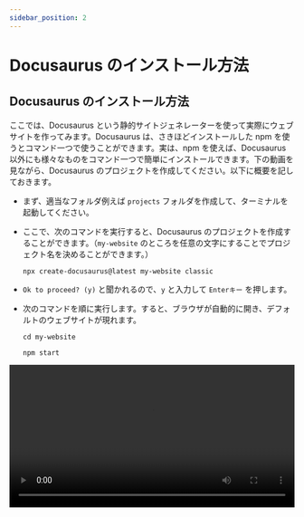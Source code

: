 ```yaml
---
sidebar_position: 2
---
```



# Docusaurus のインストール方法

## Docusaurus のインストール方法

ここでは、Docusaurus という静的サイトジェネレーターを使って実際にウェブサイトを作ってみます。Docusaurus は、さきほどインストールした npm を使うとコマンド一つで使うことができます。実は、npm を使えば、Docusaurus 以外にも様々なものをコマンド一つで簡単にインストールできます。下の動画を見ながら、Docusaurus のプロジェクトを作成してください。以下に概要を記しておきます。

- まず、適当なフォルダ例えば `projects` フォルダを作成して、ターミナルを起動してください。

- ここで、次のコマンドを実行すると、Docusaurus のプロジェクトを作成することができます。（`my-website` のところを任意の文字にすることでプロジェクト名を決めることができます。）

  ```shell
  npx create-docusaurus@latest my-website classic
  ```

- `Ok to proceed? (y)` と聞かれるので、`y` と入力して `Enterキー` を押します。

- 次のコマンドを順に実行します。すると、ブラウザが自動的に開き、デフォルトのウェブサイトが現れます。

  ```shell
  cd my-website
  ```

  ```shell
  npm start
  ```

<video src={installDocusaurus} controls width="100%" />

## Docusaurus の編集方法

ここでは、Docusaurus を実際に編集してみます。

- まず、ターミナル上で `Ctrlキー` と `C` を同時に押して、先程起動した Docusaurus のサーバーを終了してください。

- 次に、先程作成した Docusaurus のプロジェクトフォルダを VSCode で開きます。

- ターミナルを起動します。

- もう一度次のコマンドを実行して、Docusaurus のサーバーを起動します。先程のようにブラウザが自動的に開きます。

  ```shell
  npm start
  ```

- では、実際に編集してみましょう。今回は、チュートリアルのはじめのページを編集してみます。`docs` ファルダの中の `intro.md` というフォルダを開いて、上から 5 行目の `# Tutorial Intro` というところを `# Hello from Docusaurus` と書き換えてみましょう。（先頭に `#` と書いてあるのは、ここは見出しだという命令です。実は、Docusaurus は Markdown という非常に簡単な形式で書くことができます。）ブラウザを見ると、自動で編集した内容がプレビューされているはずです。

<video src={editDocusaurus} controls width="100%" />

:::info
先程、Docusaurus は Markdown という形式で書くことができると書きました。ここで、Markdown 記法について少し紹介しておきます。より詳しいことは、自分で調べてみてください。

1.  `#` と書くことで見出しを書くことができます。

    <InteractiveCodeEditor
      language="markdown"
      defaultValue={"# レベル 1 の見出し"}
    />

1.  `##` は `#` の一個下の見出しです。

    <InteractiveCodeEditor
      language="markdown"
      defaultValue={"## レベル 2 の見出し"}
    />

1.  `**` で強調することができます。

    <InteractiveCodeEditor language="markdown" defaultValue={"**強調**"} />

1.  `>` とすることで引用することができます。

    <InteractiveCodeEditor language="markdown" defaultValue={"> 引用"} />

1.  箇条書きは次のようにして書けます。

    <InteractiveCodeEditor
      language="markdown"
      defaultValue={"- アイテム 1\n- アイテム 2\n- アイテム 3"}
    />

1.  番号付き箇条書きは次のようにして書けます。

    <InteractiveCodeEditor
      language="markdown"
      defaultValue={"1.  アイテム 1\n1.  アイテム 2\n1.  アイテム 3"}
    />

1.  バッククォート（ `` ` `` ）で囲むことでインラインコードを表示することができます。

    <InteractiveCodeEditor
      language="markdown"
      defaultValue={"`コードテキスト`"}
    />

1.  バッククォート 3 つで、コードブロックを表示することができます。

    <InteractiveCodeEditor
      language="markdown"
      defaultValue={'```python\nprint("Hello World!")\n```'}
    />

1.  リンクは次のようにして表すことができます。

    <InteractiveCodeEditor
      language="markdown"
      defaultValue={
        "[Introduction to Algorithms](https://sikepuri-algorithm.github.io/)"
      }
    />

1.  画像は次のようにして表示することができます。もちろん相対パスも使えます。

    <InteractiveCodeEditor
      language="markdown"
      defaultValue={
        "![Introduction to Algorithms](https://sikepuri-algorithm.github.io/img/favicon.ico)"
      }
    />

1.  実は、Markdown の中には HTML も書くことができます。

    <InteractiveCodeEditor
      language="markdown"
      defaultValue={'<button type="button">ボタン</button>'}
    />

1.  多くの場合、数式を書くこともできます。

    <InteractiveCodeEditor
      language="markdown"
      defaultValue={
        "$a^2 + b^2 = c^2$\n$$\n\\frac{\\pi}{2} =\n \\left( \\int_{0}^{\\infty} \\frac{\\sin x}{\\sqrt{x}} dx \\right)^2 =\n \\sum_{k=0}^{\\infty} \\frac{(2k)!}{2^{2k}(k!)^2} \\frac{1}{2k+1} =\n \\prod_{k=1}^{\\infty} \\frac{4k^2}{4k^2 - 1}\n$$"
      }
    />

:::

:::info
実は、Docusaurus は Markdown だけでなく MDX でも書くことができます。MDX は、Markdown の中で JSX 記法 を使えるものです。JSX 記法 は、JavaScript の中に HTML を書くことができるものですが、JavaScript や HTML の知識が必要になるので、自分で調べてみてください。

JavaScript を文書の中に書くことができるので、例えば次のような表現が可能です。

```mdx live
<>{2 * Math.PI}</>
```

ちなみに、このシケプリではライフゲームのコンポーネントを作ったので、それを使うときはファイルの先頭で次のようにインポートしてから、次のように書くだけでライフゲームを表示できます（笑）

```markdown
import LifeGame from "@site/src/components/LifeGame/LifeGame";
```

```mdx live
<LifeGame />
```

:::

:::tip
Docusaurus で数式を表示するには、以下のようにします。[Docusaurus の公式サイトの説明](https://docusaurus.io/docs/markdown-features/math-equations)を参考にしてください。

1.  ターミナルで以下を実行して、プラグインをインストールします。

    ```shell
    npm install --save remark-math@3 rehype-katex@5 hast-util-is-element@1.1.0
    ```

1.  `docusaurus.config.js` の先頭に以下を追記します。これで、数式のプラグインがインポートできます。

    ```javascript title="docusaurus.config.js"
    const math = require("remark-math");
    const katex = require("rehype-katex");
    ```

1.  `presets` オプションに以下を追記します。`docs` の中などに書くと良いでしょう。これで、`docs` の中でプラグインを使えます。

    ```javascript title="docusaurus.config.js"
    remarkPlugins: [math],
    rehypePlugins: [katex],
    ```

1.  以下のようにスタイルシートの設定を追記します。

    ```javascript title="docusaurus.config.js"
    stylesheets: [
      {
        href: 'https://cdn.jsdelivr.net/npm/katex@0.13.24/dist/katex.min.css',
        type: 'text/css',
        integrity:
          'sha384-odtC+0UGzzFL/6PNoE8rX/SPcQDXBJ+uRepguP4QkPCm2LBxH3FA3y+fKSiJ+AmM',
        crossorigin: 'anonymous',
      },
    ],
    ```

以上のようにすると、次のようになります。よく分からなければ、以下を自分の `docusaurus.config.js` に貼り付けると良いでしょう。

```javascript title="docusaurus.config.js"
// @ts-check
// Note: type annotations allow type checking and IDEs autocompletion

// highlight-start
const math = require("remark-math");
const katex = require("rehype-katex");
// highlight-end
const lightCodeTheme = require("prism-react-renderer/themes/github");
const darkCodeTheme = require("prism-react-renderer/themes/dracula");

/** @type {import('@docusaurus/types').Config} */
const config = {
  title: "My Site",
  tagline: "Dinosaurs are cool",
  url: "https://your-docusaurus-test-site.com",
  baseUrl: "/",
  onBrokenLinks: "throw",
  onBrokenMarkdownLinks: "warn",
  favicon: "img/favicon.ico",

  // GitHub pages deployment config.
  // If you aren't using GitHub pages, you don't need these.
  organizationName: "facebook", // Usually your GitHub org/user name.
  projectName: "docusaurus", // Usually your repo name.

  // Even if you don't use internalization, you can use this field to set useful
  // metadata like html lang. For example, if your site is Chinese, you may want
  // to replace "en" with "zh-Hans".
  i18n: {
    defaultLocale: "en",
    locales: ["en"],
  },

  presets: [
    [
      "classic",
      /** @type {import('@docusaurus/preset-classic').Options} */
      ({
        docs: {
          sidebarPath: require.resolve("./sidebars.js"),
          // Please change this to your repo.
          // Remove this to remove the "edit this page" links.
          editUrl:
            "https://github.com/facebook/docusaurus/tree/main/packages/create-docusaurus/templates/shared/",
          // highlight-start
          remarkPlugins: [math],
          rehypePlugins: [katex],
          // highlight-end
        },
        blog: {
          showReadingTime: true,
          // Please change this to your repo.
          // Remove this to remove the "edit this page" links.
          editUrl:
            "https://github.com/facebook/docusaurus/tree/main/packages/create-docusaurus/templates/shared/",
        },
        theme: {
          customCss: require.resolve("./src/css/custom.css"),
        },
      }),
    ],
  ],
  // highlight-start
  stylesheets: [
    {
      href: "https://cdn.jsdelivr.net/npm/katex@0.13.24/dist/katex.min.css",
      type: "text/css",
      integrity:
        "sha384-odtC+0UGzzFL/6PNoE8rX/SPcQDXBJ+uRepguP4QkPCm2LBxH3FA3y+fKSiJ+AmM",
      crossorigin: "anonymous",
    },
  ],
  // highlight-end

  themeConfig:
    /** @type {import('@docusaurus/preset-classic').ThemeConfig} */
    ({
      navbar: {
        title: "My Site",
        logo: {
          alt: "My Site Logo",
          src: "img/logo.svg",
        },
        items: [
          {
            type: "doc",
            docId: "intro",
            position: "left",
            label: "Tutorial",
          },
          { to: "/blog", label: "Blog", position: "left" },
          {
            href: "https://github.com/facebook/docusaurus",
            label: "GitHub",
            position: "right",
          },
        ],
      },
      footer: {
        style: "dark",
        links: [
          {
            title: "Docs",
            items: [
              {
                label: "Tutorial",
                to: "/docs/intro",
              },
            ],
          },
          {
            title: "Community",
            items: [
              {
                label: "Stack Overflow",
                href: "https://stackoverflow.com/questions/tagged/docusaurus",
              },
              {
                label: "Discord",
                href: "https://discordapp.com/invite/docusaurus",
              },
              {
                label: "Twitter",
                href: "https://twitter.com/docusaurus",
              },
            ],
          },
          {
            title: "More",
            items: [
              {
                label: "Blog",
                to: "/blog",
              },
              {
                label: "GitHub",
                href: "https://github.com/facebook/docusaurus",
              },
            ],
          },
        ],
        copyright: `Copyright © ${new Date().getFullYear()} My Project, Inc. Built with Docusaurus.`,
      },
      prism: {
        theme: lightCodeTheme,
        darkTheme: darkCodeTheme,
      },
    }),
};

module.exports = config;
```

:::
